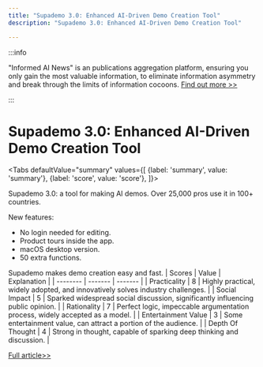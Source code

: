 ```yaml
---
title: "Supademo 3.0: Enhanced AI-Driven Demo Creation Tool"
description: "Supademo 3.0: Enhanced AI-Driven Demo Creation Tool"

---
```



:::info

"Informed AI News" is an publications aggregation platform, ensuring you only gain the most valuable information, to eliminate information asymmetry and break through the limits of information cocoons.  [Find out more >>](/)

:::

# Supademo 3.0: Enhanced AI-Driven Demo Creation Tool


<Tabs
	defaultValue="summary"
	values={[
	{label: 'summary', value: 'summary'},
	{label: 'score', value: 'score'},
]}>
<TabItem value="summary">


Supademo 3.0: a tool for making AI demos. Over 25,000 pros use it in 100+ countries.

New features:
- No login needed for editing.
- Product tours inside the app.
- macOS desktop version.
- 50 extra functions.

Supademo makes demo creation easy and fast.
</TabItem>
<TabItem value="score">
	| Scores     | Value   | Explanation |
	| -------- | ------- | ------- |
	| Practicality  | 8    | Highly practical, widely adopted, and innovatively solves industry challenges.    |
	| Social Impact | 5     | Sparked widespread social discussion, significantly influencing public opinion.    |
	| Rationality    | 7    | Perfect logic, impeccable argumentation process, widely accepted as a model.    |
	| Entertainment Value    | 3    | Some entertainment value, can attract a portion of the audience.    |
	| Depth Of Thought    | 4    | Strong in thought, capable of sparking deep thinking and discussion.    |
</TabItem>
</Tabs>

[Full article>>](https://www.producthunt.com/posts/supademo-3-0)
